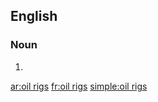 ==English==

===Noun===
{{head|en|noun plural form}}

# {{plural of|oil rig|lang=en}}

[[ar:oil rigs]]
[[fr:oil rigs]]
[[simple:oil rigs]]